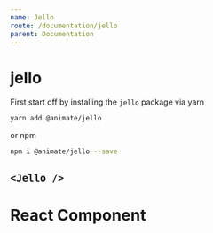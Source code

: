 ```yaml
---
name: Jello
route: /documentation/jello
parent: Documentation
---
```



# jello

First start off by installing the `jello` package via yarn

```bash
yarn add @animate/jello
```

or npm

```bash
npm i @animate/jello --save
```

## `<Jello />`

<Playground>
  <Jello>
    <div
      style={{
        maxWidth: 300,
        boxShadow: "rgba(0, 0, 0, 0.2) 0px 0px 10px",
        backgroundColor: "white",
        textAlign: "center",
        borderRadius: 4,
        padding: 8,
        marginTop: 8,
        width: 300
      }}
    >
      <h1>React Component</h1>
    </div>
  </Jello>
</Playground>
